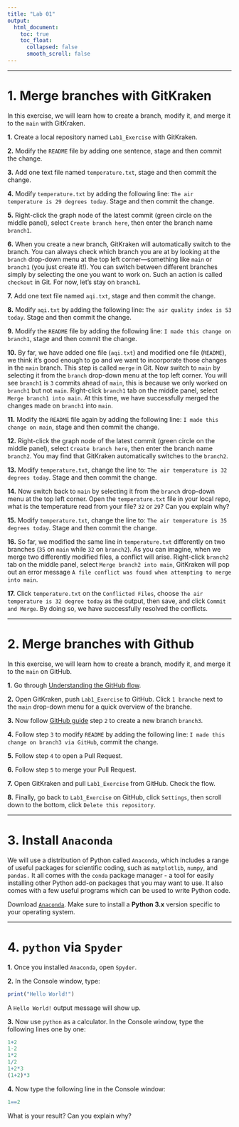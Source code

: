 ---
title: "Lab 01"
output:
  html_document:
    toc: true
    toc_float:
      collapsed: false
      smooth_scroll: false
---

***

# 1. Merge branches with GitKraken

In this exercise, we will learn how to create a branch, modify it, and merge it to the `main` with GitKraken.

**1.** Create a local repository named `Lab1_Exercise` with GitKraken.

**2.** Modify the `README` file by adding one sentence, stage and then commit the change.

**3.** Add one text file named `temperature.txt`, stage and then commit the change.

**4.** Modify `temperature.txt` by adding the following line: `The air temperature is 29 degrees today`. Stage and then commit the change.

**5.** Right-click the graph node of the latest commit (green circle on the middle panel), select `Create branch here`, then enter the branch name `branch1`.

**6.** When you create a new branch, GitKraken will automatically switch to the branch. You can always check which branch you are at by looking at the `branch` drop-down menu at the top left corner—something like `main` or `branch1` (you just create it!). You can switch between different branches simply by selecting the one you want to work on. Such an action is called `checkout` in Git. For now, let's stay on `branch1`.

**7.** Add one text file named `aqi.txt`, stage and then commit the change.

**8.** Modify `aqi.txt` by adding the following line: `The air quality index is 53 today`. Stage and then commit the change.

**9.** Modify the `README` file by adding the following line: `I made this change on branch1`, stage and then commit the change.

**10.** By far, we have added one file (`aqi.txt`) and modified one file (`README`), we think it's good enough to go and we want to incorporate those changes in the `main` branch. This step is called `merge` in Git. Now switch to `main` by selecting it from the `branch` drop-down menu at the top left corner. You will see `branch1` is `3` commits ahead of `main`, this is because we only worked on `branch1` but not `main`. Right-click `branch1` tab on the middle panel, select `Merge branch1 into main`. At this time, we have successfully merged the changes made on `branch1` into `main`. 

**11.** Modify the `README` file again by adding the following line: `I made this change on main`, stage and then commit the change. 

**12.** Right-click the graph node of the latest commit (green circle on the middle panel), select `Create branch here`, then enter the branch name `branch2`. You may find that GitKraken automatically switches to the `branch2`.

**13.** Modify `temperature.txt`, change the line to: `The air temperature is 32 degrees today`. Stage and then commit the change.

**14.** Now switch back to `main` by selecting it from the `branch` drop-down menu at the top left corner. Open the `temperature.txt` file in your local repo, what is the temperature read from your file? `32` or `29`? Can you explain why?

**15.** Modify `temperature.txt`, change the line to: `The air temperature is 35 degrees today`. Stage and then commit the change.

**16.** So far, we modified the same line in `temperature.txt` differently on two branches (`35` on `main` while `32` on `branch2`). As you can imagine, when we merge two differently modified files, a conflict will arise. Right-click `branch2` tab on the middle panel, select `Merge branch2 into main`, GitKraken will pop out an error message `A file conflict was found when attempting to merge into main`. 

**17.** Click `temperature.txt` on the `Conflicted Files`, choose `The air temperature is 32 degree today` as the output, then save, and click `Commit and Merge`. By doing so, we have successfully resolved the conflicts.

***

# 2. Merge branches with Github

In this exercise, we will learn how to create a branch, modify it, and merge it to the `main` on GitHub.

**1.** Go through [Understanding the GitHub flow](https://guides.github.com/introduction/flow/).

**2.** Open GitKraken, push `Lab1_Exercise` to GitHub. Click `1 branche` next to the `main` drop-down menu for a quick overview of the branche.

**3.** Now follow [GitHub guide](https://guides.github.com/activities/hello-world/) step `2` to create a new branch `branch3`.

**4.** Follow step `3` to modify `README`  by adding the following line: `I made this change on branch3 via GitHub`, commit the change.

**5.** Follow step `4` to open a Pull Request.

**6.** Follow step `5` to merge your Pull Request.

**7.** Open GitKraken and pull `Lab1_Exercise` from GitHub. Check the flow. 

**8.** Finally, go back to `Lab1_Exercise` on GitHub, click `Settings`, then scroll down to the bottom, click `Delete this repository`.

***

# 3. Install `Anaconda`

We will use a distribution of Python called `Anaconda`, which includes a range of useful packages for scientific coding, such as `matplotlib`, `numpy`, and `pandas.` It all comes with the `conda` package manager - a tool for easily installing other Python add-on packages that you may want to use. It also comes with a few useful programs which can be used to write Python code.

Download [`Anaconda`](https://www.anaconda.com/products/individual). Make sure to install a **Python 3.x** version specific to your operating system.

***

# 4. `python` via `Spyder`

**1.** Once you installed `Anaconda`, open `Spyder`.

**2.** In the Console window, type: 

```{r, eval=F}
print("Hello World!")
```

A `Hello World!` output message will show up. 

**3.** Now use `python` as a calculator. In the Console window, type the following lines one by one: 

```{r, eval=F}
1+2
1-2
1*2
1/2
1+2*3
(1+2)*3
```

**4.** Now type the following line in the Console window: 
```{r, eval=F}
1==2
```

What is your result? Can you explain why?
